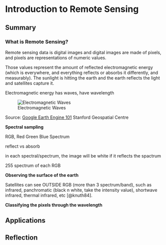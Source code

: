 # Introduction to Remote Sensing

## Summary

### What is Remote Sensing?

Remote sensing data is digital images and digital images are made of pixels, and pixels are representations of numeric values.

Those values represent the amount of reflected electromagnetic energy (which is everywhere, and everything reflects or absorbs it differently, and measurably). The sunlight is hitting the earth and the earth reflects the light and satellites capture it.

Electromagnetic energy has waves, have wavelength

![Electromagnetic Waves](img/fig1.png)

Source: [Google Earth Engine 101](https://storymaps.arcgis.com/stories/cdfc91d050634a5294ac897acc959d55) Stanford Geospatial Centre

**Spectral sampling**

RGB, Red Green Blue Spectrum

reflect vs absorb

in each spectral/spectrum, the image will be white if it reflects the spactrum

255 spectrum of each RGB

**Observing the surface of the earth**

Satellites can see OUTSIDE RGB (more than 3 spectrum/band), such as infrared, panchromatic (black n white, take the intensity value), shortwave infrared, thermal infrared, etc [@knuth84].

**Classifying the pixels through the wavelength**

## Applications

## Reflection